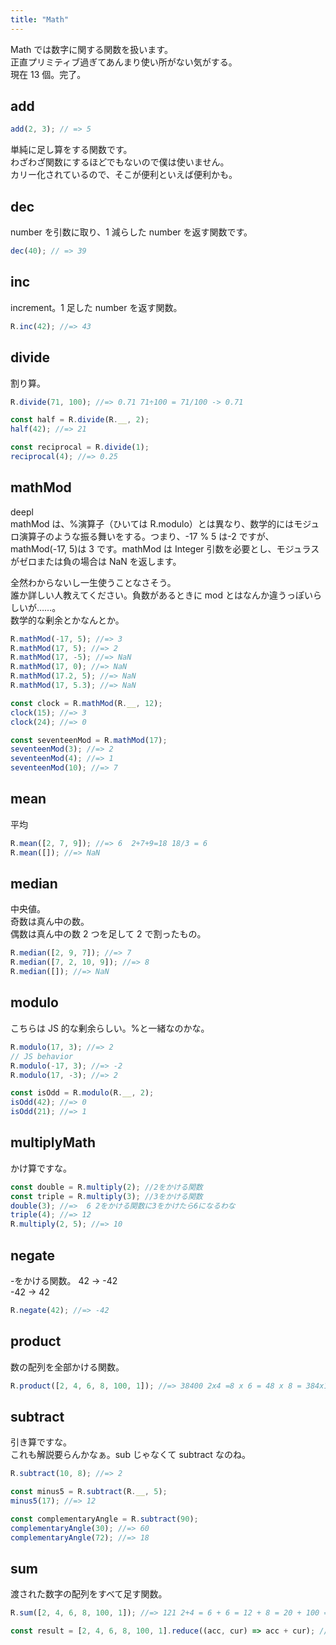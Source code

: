 ```yaml
---
title: "Math"
---
```


Math では数字に関する関数を扱います。  
正直プリミティブ過ぎてあんまり使い所がない気がする。  
現在 13 個。完了。

## add

```ts
add(2, 3); // => 5
```

単純に足し算をする関数です。  
わざわざ関数にするほどでもないので僕は使いません。  
カリー化されているので、そこが便利といえば便利かも。

## dec

number を引数に取り、1 減らした number を返す関数です。

```ts
dec(40); // => 39
```

## inc

increment。1 足した number を返す関数。

```ts
R.inc(42); //=> 43
```

## divide

割り算。

```ts
R.divide(71, 100); //=> 0.71 71÷100 = 71/100 -> 0.71

const half = R.divide(R.__, 2);
half(42); //=> 21

const reciprocal = R.divide(1);
reciprocal(4); //=> 0.25
```

## mathMod

deepl  
mathMod は、%演算子（ひいては R.modulo）とは異なり、数学的にはモジュロ演算子のような振る舞いをする。つまり、-17 % 5 は-2 ですが、mathMod(-17, 5)は 3 です。mathMod は Integer 引数を必要とし、モジュラスがゼロまたは負の場合は NaN を返します。

全然わからないし一生使うことなさそう。  
誰か詳しい人教えてください。負数があるときに mod とはなんか違うっぽいらしいが……。  
数学的な剰余とかなんとか。

```ts
R.mathMod(-17, 5); //=> 3
R.mathMod(17, 5); //=> 2
R.mathMod(17, -5); //=> NaN
R.mathMod(17, 0); //=> NaN
R.mathMod(17.2, 5); //=> NaN
R.mathMod(17, 5.3); //=> NaN

const clock = R.mathMod(R.__, 12);
clock(15); //=> 3
clock(24); //=> 0

const seventeenMod = R.mathMod(17);
seventeenMod(3); //=> 2
seventeenMod(4); //=> 1
seventeenMod(10); //=> 7
```

## mean

平均

```ts
R.mean([2, 7, 9]); //=> 6  2+7+9=18 18/3 = 6
R.mean([]); //=> NaN
```

## median

中央値。  
奇数は真ん中の数。  
偶数は真ん中の数 2 つを足して 2 で割ったもの。

```ts
R.median([2, 9, 7]); //=> 7
R.median([7, 2, 10, 9]); //=> 8
R.median([]); //=> NaN
```

## modulo

こちらは JS 的な剰余らしい。%と一緒なのかな。

```ts
R.modulo(17, 3); //=> 2
// JS behavior
R.modulo(-17, 3); //=> -2
R.modulo(17, -3); //=> 2

const isOdd = R.modulo(R.__, 2);
isOdd(42); //=> 0
isOdd(21); //=> 1
```

## multiplyMath

かけ算ですな。

```ts
const double = R.multiply(2); //2をかける関数
const triple = R.multiply(3); //3をかける関数
double(3); //=>  6 2をかける関数に3をかけたら6になるわな
triple(4); //=> 12
R.multiply(2, 5); //=> 10
```

## negate

-をかける関数。
42 -> -42  
-42 -> 42

```ts
R.negate(42); //=> -42
```

## product

数の配列を全部かける関数。

```ts
R.product([2, 4, 6, 8, 100, 1]); //=> 38400 2x4 =8 x 6 = 48 x 8 = 384x100 = 38400 x1 = 38400
```

## subtract

引き算ですな。  
これも解説要らんかなぁ。sub じゃなくて subtract なのね。

```ts
R.subtract(10, 8); //=> 2

const minus5 = R.subtract(R.__, 5);
minus5(17); //=> 12

const complementaryAngle = R.subtract(90);
complementaryAngle(30); //=> 60
complementaryAngle(72); //=> 18
```

## sum

渡された数字の配列をすべて足す関数。

```ts
R.sum([2, 4, 6, 8, 100, 1]); //=> 121 2+4 = 6 + 6 = 12 + 8 = 20 + 100 = 120 + 1 = 121

const result = [2, 4, 6, 8, 100, 1].reduce((acc, cur) => acc + cur); //まあこういうのもあるわな
```
